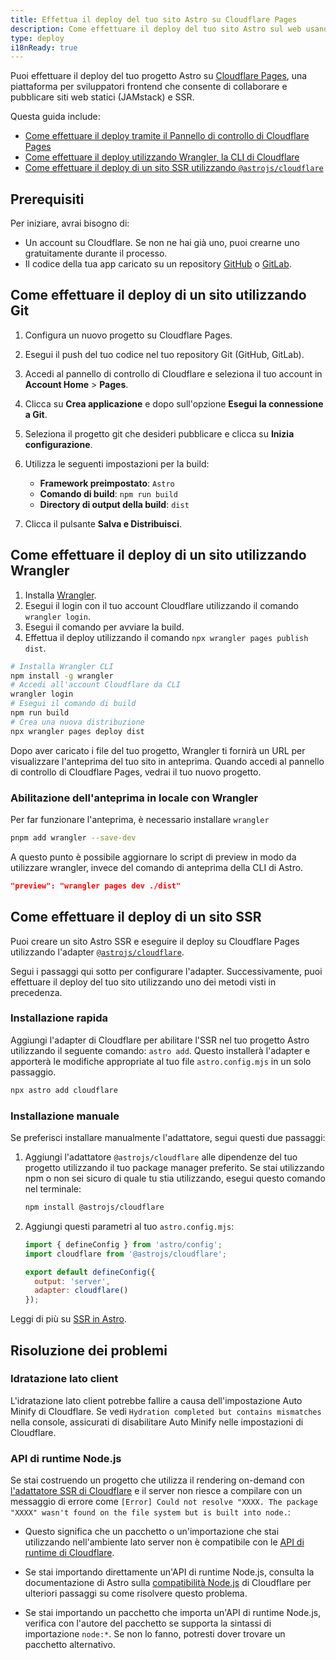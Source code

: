 ```yaml
---
title: Effettua il deploy del tuo sito Astro su Cloudflare Pages
description: Come effettuare il deploy del tuo sito Astro sul web usando Cloudflare Pages.
type: deploy
i18nReady: true
---
```


Puoi effettuare il deploy del tuo progetto Astro su [Cloudflare Pages](https://pages.cloudflare.com/), una piattaforma per sviluppatori frontend che consente di collaborare e pubblicare siti web statici (JAMstack) e SSR.

Questa guida include:

- [Come effettuare il deploy tramite il Pannello di controllo di Cloudflare Pages](#come-effettuare-il-deploy-di-un-sito-utilizzando-git)
- [Come effettuare il deploy utilizzando Wrangler, la CLI di Cloudflare](#come-effettuare-il-deploy-di-un-sito-utilizzando-wrangler)
- [Come effettuare il deploy di un sito SSR utilizzando `@astrojs/cloudflare`](#come-effettuare-il-deploy-di-un-sito-ssr)

## Prerequisiti

Per iniziare, avrai bisogno di:

- Un account su Cloudflare. Se non ne hai già uno, puoi crearne uno gratuitamente durante il processo.
- Il codice della tua app caricato su un repository [GitHub](https://github.com/) o [GitLab](https://about.gitlab.com/).

## Come effettuare il deploy di un sito utilizzando Git

1. Configura un nuovo progetto su Cloudflare Pages.
2. Esegui il push del tuo codice nel tuo repository Git (GitHub, GitLab).
3. Accedi al pannello di controllo di Cloudflare e seleziona il tuo account in **Account Home** > **Pages**.
4. Clicca su **Crea applicazione** e dopo sull'opzione **Esegui la connessione a Git**.
5. Seleziona il progetto git che desideri pubblicare e clicca su **Inizia configurazione**.
6. Utilizza le seguenti impostazioni per la build:

    - **Framework preimpostato**: `Astro`
    - **Comando di build**: `npm run build`
    - **Directory di output della build**: `dist`

7. Clicca il pulsante **Salva e Distribuisci**.

## Come effettuare il deploy di un sito utilizzando Wrangler

1. Installa [Wrangler](https://developers.cloudflare.com/workers/wrangler/get-started/).
2. Esegui il login con il tuo account Cloudflare utilizzando il comando `wrangler login`.
3. Esegui il comando per avviare la build.
4. Effettua il deploy utilizzando il comando `npx wrangler pages publish dist`.

```bash
# Installa Wrangler CLI
npm install -g wrangler
# Accedi all'account Cloudflare da CLI
wrangler login
# Esegui il comando di build
npm run build
# Crea una nuova distribuzione
npx wrangler pages deploy dist
```

Dopo aver caricato i file del tuo progetto, Wrangler ti fornirà un URL per visualizzare l'anteprima del tuo sito in anteprima. Quando accedi al pannello di controllo di Cloudflare Pages, vedrai il tuo nuovo progetto.

### Abilitazione dell'anteprima in locale con Wrangler

Per far funzionare l'anteprima, è necessario installare `wrangler`

```bash
pnpm add wrangler --save-dev
```

A questo punto è possibile aggiornare lo script di preview in modo da utilizzare wrangler, invece del comando di anteprima della CLI di Astro.


```json title="package.json"
"preview": "wrangler pages dev ./dist"
```

## Come effettuare il deploy di un sito SSR

Puoi creare un sito Astro SSR e eseguire il deploy su Cloudflare Pages utilizzando l'adapter [`@astrojs/cloudflare`](/it/guides/integrations-guide/cloudflare/).

Segui i passaggi qui sotto per configurare l'adapter. Successivamente, puoi effettuare il deploy del tuo sito utilizzando uno dei metodi visti in precedenza.

### Installazione rapida

Aggiungi l'adapter di Cloudflare per abilitare l'SSR nel tuo progetto Astro utilizzando il seguente comando: `astro add`. Questo installerà l'adapter e apporterà le modifiche appropriate al tuo file `astro.config.mjs` in un solo passaggio.

```bash
npx astro add cloudflare
```

### Installazione manuale

Se preferisci installare manualmente l'adattatore, segui questi due passaggi:

1. Aggiungi l'adattatore `@astrojs/cloudflare` alle dipendenze del tuo progetto utilizzando il tuo package manager preferito. Se stai utilizzando npm o non sei sicuro di quale tu stia utilizzando, esegui questo comando nel terminale:

    ```bash
    npm install @astrojs/cloudflare
    ```

2. Aggiungi questi parametri al tuo `astro.config.mjs`:

    ```js title="astro.config.mjs" ins={2, 5-6}
    import { defineConfig } from 'astro/config';
    import cloudflare from '@astrojs/cloudflare';

    export default defineConfig({
      output: 'server',
      adapter: cloudflare()
    });
    ```

<ReadMore>Leggi di più su [SSR in Astro](/it/guides/server-side-rendering/).</ReadMore>

## Risoluzione dei problemi

### Idratazione lato client

L'idratazione lato client potrebbe fallire a causa dell'impostazione Auto Minify di Cloudflare. Se vedi `Hydration completed but contains mismatches` nella console, assicurati di disabilitare Auto Minify nelle impostazioni di Cloudflare.

### API di runtime Node.js

Se stai costruendo un progetto che utilizza il rendering on-demand con [l'adattatore SSR di Cloudflare](/it/guides/integrations-guide/cloudflare/) e il server non riesce a compilare con un messaggio di errore come `[Error] Could not resolve "XXXX. The package "XXXX" wasn't found on the file system but is built into node.`:

- Questo significa che un pacchetto o un'importazione che stai utilizzando nell'ambiente lato server non è compatibile con le [API di runtime di Cloudflare](https://developers.cloudflare.com/workers/runtime-apis/nodejs/).

- Se stai importando direttamente un'API di runtime Node.js, consulta la documentazione di Astro sulla [compatibilità Node.js](/it/guides/integrations-guide/cloudflare/#nodejs-compatibility) di Cloudflare per ulteriori passaggi su come risolvere questo problema.

- Se stai importando un pacchetto che importa un'API di runtime Node.js, verifica con l'autore del pacchetto se supporta la sintassi di importazione `node:*`. Se non lo fanno, potresti dover trovare un pacchetto alternativo.
